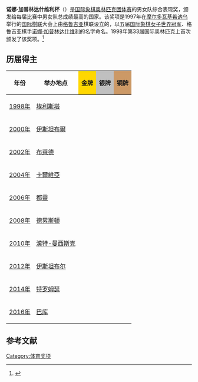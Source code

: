 '''诺娜·加普林达什维利杯'''（{{lang-en|Nona Gaprindashvili Trophy}}）是[[国际象棋奥林匹克团体赛|国际象棋奥林匹克团体赛]]的男女队综合表现奖，颁发给每届比赛中男女队总成绩最高的国家。该奖项是1997年在[[摩尔多瓦|摩尔多瓦]][[基希讷乌|基希讷乌]]举行的[[国际棋联|国际棋联]]大会上由[[格鲁吉亚|格鲁吉亚]]棋联设立的，以五届[[国际象棋女子世界冠军|国际象棋女子世界冠军]]、格鲁吉亚棋手[[诺娜·加普林达什维利|诺娜·加普林达什维利]]的名字命名。1998年第33届国际奥林匹克上首次颁发了该奖项。<ref>{{Cite web |url=http://www.olimpbase.org/1998/1998in.html |title=33rd Chess Olympiad: Elista 1998 |accessdate=2016-03-26 |archive-date=2016-03-06 |archive-url=https://web.archive.org/web/20160306041506/http://www.olimpbase.org/1998/1998in.html |dead-url=no }}</ref>

== 历届得主 ==
{| class="wikitable"  style="text-align:center;"
! 年份 !! 举办地点 !! style="background:gold;"|金牌 !! style="background:silver;"|银牌 !! style="background:#c96;"|铜牌
|-
| [[第33届国际象棋奥林匹克|1998年]] || {{RUS}}[[埃利斯塔|埃利斯塔]] || {{RUS}} || {{CHN}} || {{GEO}}
|-
| [[第34届国际象棋奥林匹克|2000年]] || {{TUR}}[[伊斯坦布爾|伊斯坦布爾]] || {{RUS}} || {{UKR}} || {{GEO}}
|-
| [[第35届国际象棋奥林匹克|2002年]] || {{SLO}}[[布萊德|布萊德]] || {{RUS}} || {{CHN}} || {{HUN}}
|-
| [[第36届国际象棋奥林匹克|2004年]] || {{SPA}}[[卡爾維亞|卡爾維亞]] || {{RUS}} || {{USA}} || {{ARM}}
|-
| [[第37届国际象棋奥林匹克|2006年]] || {{ITA}}[[都靈|都靈]] || {{CHN}} || {{UKR}} || {{ARM}}
|-
| [[第38届国际象棋奥林匹克|2008年]] || {{GER}}[[德累斯頓|德累斯頓]] || {{UKR}} || {{ARM}} || {{USA}}
|-
| [[第39届国际象棋奥林匹克|2010年]] || {{RUS}}[[漢特-曼西斯克|漢特-曼西斯克]] || {{RUS}} || {{CHN}} || {{UKR}}
|-
| [[第40届国际象棋奥林匹克|2012年]] || {{TUR}}[[伊斯坦布尔|伊斯坦布尔]] || {{RUS}} || {{CHN}} || {{UKR}}
|-
| [[第41届国际象棋奥林匹克|2014年]] || {{NOR}}[[特罗姆瑟|特罗姆瑟]] || {{CHN}} || {{RUS}} || {{UKR}}
|-
| [[第42届国际象棋奥林匹克|2016年]] || {{AZE}}[[巴库|巴库]] || {{UKR}} || {{USA}} || {{CHN}}
|}

== 参考文献 ==
{{reflist}}

[[Category:体育奖项|Category:体育奖项]]